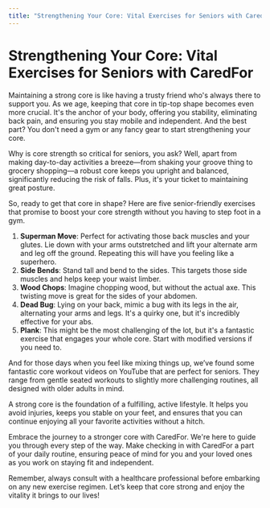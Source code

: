 ```yaml
---
title: "Strengthening Your Core: Vital Exercises for Seniors with CaredFor"
---
```


# Strengthening Your Core: Vital Exercises for Seniors with CaredFor

Maintaining a strong core is like having a trusty friend who's always there to support you. As we age, keeping that core in tip-top shape becomes even more crucial. It's the anchor of your body, offering you stability, eliminating back pain, and ensuring you stay mobile and independent. And the best part? You don't need a gym or any fancy gear to start strengthening your core. 

Why is core strength so critical for seniors, you ask? Well, apart from making day-to-day activities a breeze—from shaking your groove thing to grocery shopping—a robust core keeps you upright and balanced, significantly reducing the risk of falls. Plus, it's your ticket to maintaining great posture.

So, ready to get that core in shape? Here are five senior-friendly exercises that promise to boost your core strength without you having to step foot in a gym.

1. **Superman Move**: Perfect for activating those back muscles and your glutes. Lie down with your arms outstretched and lift your alternate arm and leg off the ground. Repeating this will have you feeling like a superhero.
2. **Side Bends**: Stand tall and bend to the sides. This targets those side muscles and helps keep your waist limber.
3. **Wood Chops**: Imagine chopping wood, but without the actual axe. This twisting move is great for the sides of your abdomen.
4. **Dead Bug**: Lying on your back, mimic a bug with its legs in the air, alternating your arms and legs. It's a quirky one, but it's incredibly effective for your abs.
5. **Plank**: This might be the most challenging of the lot, but it's a fantastic exercise that engages your whole core. Start with modified versions if you need to.

And for those days when you feel like mixing things up, we’ve found some fantastic core workout videos on YouTube that are perfect for seniors. They range from gentle seated workouts to slightly more challenging routines, all designed with older adults in mind.

A strong core is the foundation of a fulfilling, active lifestyle. It helps you avoid injuries, keeps you stable on your feet, and ensures that you can continue enjoying all your favorite activities without a hitch.

Embrace the journey to a stronger core with CaredFor. We're here to guide you through every step of the way. Make checking in with CaredFor a part of your daily routine, ensuring peace of mind for you and your loved ones as you work on staying fit and independent.

Remember, always consult with a healthcare professional before embarking on any new exercise regimen. Let’s keep that core strong and enjoy the vitality it brings to our lives!
